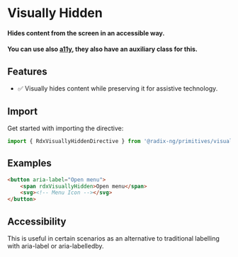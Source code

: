 
<Meta title="Utilities/Visually Hidden" />

# Visually Hidden

#### Hides content from the screen in an accessible way.
#### You can use also [a11y](https://material.angular.io/cdk/a11y), they also have an auxiliary class for this.

## Features

-   ✅ Visually hides content while preserving it for assistive technology.

## Import

Get started with importing the directive:

```typescript
import { RdxVisuallyHiddenDirective } from '@radix-ng/primitives/visually-hidden';
```

## Examples

```html
<button aria-label="Open menu">
    <span rdxVisuallyHidden>Open menu</span>
    <svg><!-- Menu Icon --></svg>
</button>
```

## Accessibility

This is useful in certain scenarios as an alternative to traditional labelling with aria-label or aria-labelledby.
